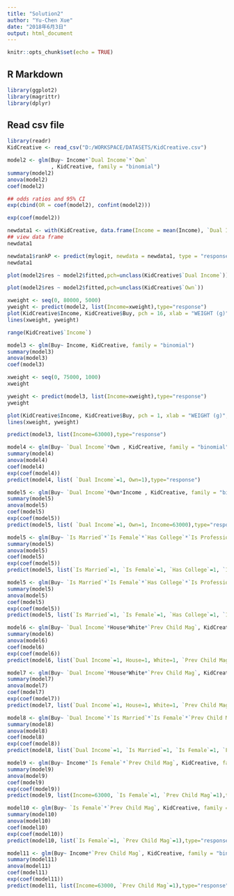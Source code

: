 ```yaml
---
title: "Solution2"
author: "Yu-Chen Xue"
date: "2018年6月3日"
output: html_document
---
```


```r
knitr::opts_chunk$set(echo = TRUE)
```

## R Markdown
```r
library(ggplot2)
library(magrittr)
library(dplyr)
```


## Read csv file
```r
library(readr)
KidCreative <- read_csv("D:/WORKSPACE/DATASETS/KidCreative.csv")
```


```r
model2 <- glm(Buy~ Income*`Dual Income`*`Own`
              , KidCreative, family = "binomial")
summary(model2)
anova(model2)
coef(model2)
```

```r
## odds ratios and 95% CI
exp(cbind(OR = coef(model2), confint(model2)))
```

```r
exp(coef(model2))
```


```r
newdata1 <- with(KidCreative, data.frame(Income = mean(Income), `Dual Income` = factor(0:1), `Own` = factor(0:1)))
## view data frame
newdata1
```


```r
newdata1$rankP <- predict(mylogit, newdata = newdata1, type = "response")
newdata1
```


```r
plot(model2$res ~ model2$fitted,pch=unclass(KidCreative$`Dual Income`))
```


```r
plot(model2$res ~ model2$fitted,pch=unclass(KidCreative$`Own`))
```

```r
xweight <- seq(0, 80000, 5000)
yweight <- predict(model2, list(Income=xweight),type="response")
plot(KidCreative$Income, KidCreative$Buy, pch = 16, xlab = "WEIGHT (g)", ylab = "VS")
lines(xweight, yweight)
```


```r
range(KidCreative$`Income`)
```



```r
model3 <- glm(Buy~ Income, KidCreative, family = "binomial")
summary(model3)
anova(model3)
coef(model3)
```


```r
xweight <- seq(0, 75000, 1000)
xweight
```


```r
yweight <- predict(model3, list(Income=xweight),type="response")
yweight
```




```r
plot(KidCreative$Income, KidCreative$Buy, pch = 1, xlab = "WEIGHT (g)", ylab = "Buy")
lines(xweight, yweight)
```

```r
predict(model3, list(Income=63000),type="response")
```



```r
model4 <- glm(Buy~ `Dual Income`*Own , KidCreative, family = "binomial", x=TRUE)
summary(model4)
anova(model4)
coef(model4)
exp(coef(model4))
predict(model4, list( `Dual Income`=1, Own=1),type="response")
```


```r
model5 <- glm(Buy~ `Dual Income`*Own*Income , KidCreative, family = "binomial")
summary(model5)
anova(model5)
coef(model5)
exp(coef(model5))
predict(model5, list( `Dual Income`=1, Own=1, Income=63000),type="response")
```



```r
model5 <- glm(Buy~ `Is Married`*`Is Female`*`Has College`*`Is Professional`, KidCreative, family = "binomial")
summary(model5)
anova(model5)
coef(model5)
exp(coef(model5))
predict(model5, list(`Is Married`=1, `Is Female`=1, `Has College`=1, `Is Professional`=1),type="response")
```

```r
model5 <- glm(Buy~ `Is Married`*`Is Female`*`Has College`*`Is Professional`, KidCreative, family = "binomial")
summary(model5)
anova(model5)
coef(model5)
exp(coef(model5))
predict(model5, list(`Is Married`=1, `Is Female`=1, `Has College`=1, `Is Professional`=1),type="response")
```

```r
model6 <- glm(Buy~ `Dual Income`*House*White*`Prev Child Mag`, KidCreative, family = "binomial")
summary(model6)
anova(model6)
coef(model6)
exp(coef(model6))
predict(model6, list(`Dual Income`=1, House=1, White=1, `Prev Child Mag`=1),type="response")
```

```r
model7 <- glm(Buy~ `Dual Income`*House*White*`Prev Child Mag`, KidCreative, family = "binomial")
summary(model7)
anova(model7)
coef(model7)
exp(coef(model7))
predict(model7, list(`Dual Income`=1, House=1, White=1, `Prev Child Mag`=1),type="response")
```

```r
model8 <- glm(Buy~ `Dual Income`*`Is Married`*`Is Female`*`Prev Child Mag`, KidCreative, family = "binomial")
summary(model8)
anova(model8)
coef(model8)
exp(coef(model8))
predict(model8, list(`Dual Income`=1, `Is Married`=1, `Is Female`=1, `Prev Child Mag`=1),type="response")
```

```r
model9 <- glm(Buy~ Income*`Is Female`*`Prev Child Mag`, KidCreative, family = "binomial")
summary(model9)
anova(model9)
coef(model9)
exp(coef(model9))
predict(model9, list(Income=63000, `Is Female`=1, `Prev Child Mag`=1),type="response")
```

```r
model10 <- glm(Buy~ `Is Female`*`Prev Child Mag`, KidCreative, family = "binomial")
summary(model10)
anova(model10)
coef(model10)
exp(coef(model10))
predict(model10, list(`Is Female`=1, `Prev Child Mag`=1),type="response")
```

```r
model11 <- glm(Buy~ Income*`Prev Child Mag`, KidCreative, family = "binomial")
summary(model11)
anova(model11)
coef(model11)
exp(coef(model11))
predict(model11, list(Income=63000, `Prev Child Mag`=1),type="response")
```
